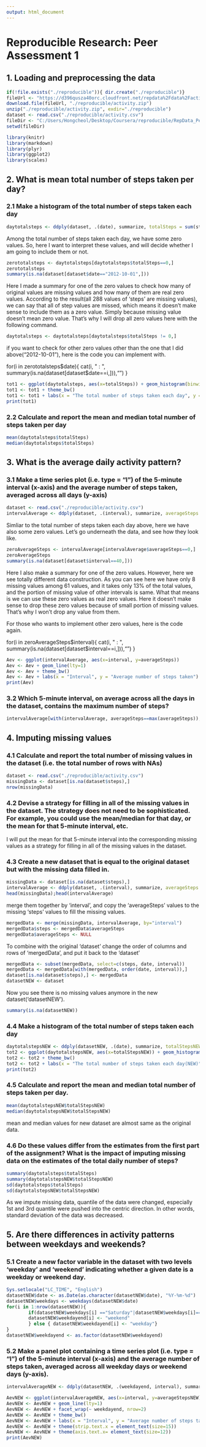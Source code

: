 ```yaml
---
output: html_document
---
```

# Reproducible Research: Peer Assessment 1


## 1. Loading and preprocessing the data
```r
if(!file.exists("./reproducible")){ dir.create("./reproducible")}
fileUrl <- "https://d396qusza40orc.cloudfront.net/repdata%2Fdata%2Factivity.zip"
download.file(fileUrl, "./reproducible/activity.zip")
unzip("./reproducible/activity.zip", exdir="./reproducible")
dataset <- read.csv("./reproducible/activity.csv")
fileDir <- "C:/Users/Hongcheol/Desktop/Coursera/reproducible/RepData_PeerAssessment1"
setwd(fileDir)

library(knitr)
library(markdown)
library(plyr)
library(ggplot2)
library(scales)
```





## 2. What is mean total number of steps taken per day?

### 2.1 Make a histogram of the total number of steps taken each day
```r
daytotalsteps <- ddply(dataset, .(date), summarize, totalSteps = sum(steps, na.rm=T))
```
Among the total number of steps taken each day, we have some zero values. So, here I want to interpret these values, and will decide whether I am going to include them or not.

```r
zerototalsteps <- daytotalsteps[daytotalsteps$totalSteps==0,]
zerototalsteps
summary(is.na(dataset[dataset$date=="2012-10-01",]))
```
Here I made a summary for one of the zero values to check how many of original values are missing values and how many of them are real zero values. According to the result(all 288 values of 'steps' are missing values), we can say that all of step values are missed, which means it doesn't make sense to include them as a zero value. Simply because missing value doesn't mean zero value. That's why I will drop all zero values here with the following command.

```r
daytotalsteps <- daytotalsteps[daytotalsteps$totalSteps != 0,]
```

if you want to check for other zero values other than the one that I did above("2012-10-01"), here is the code you can implement with.

for(i in zerototalsteps$date){
        cat(i, " : ", summary(is.na(dataset[dataset$date==i,])),"\n")
}

```r
tot1 <- ggplot(daytotalsteps, aes(x=totalSteps)) + geom_histogram(binwidth=200)
tot1 <- tot1 + theme_bw()
tot1 <- tot1 + labs(x = "The total number of steps taken each day", y = "Count")
print(tot1)
```


### 2.2 Calculate and report the mean and median total number of steps taken per day
```r
mean(daytotalsteps$totalSteps)
median(daytotalsteps$totalSteps)
```





## 3. What is the average daily activity pattern?

### 3.1 Make a time series plot (i.e. type = "l") of the 5-minute interval (x-axis) and the average number of steps taken, averaged across all days (y-axis)
```r
dataset <- read.csv("./reproducible/activity.csv")
intervalAverage <- ddply(dataset, .(interval), summarize, averageSteps = mean(steps, na.rm=T))
```


Simliar to the total number of steps taken each day above, here we have also some zero values. Let's go underneath the data, and see how they look like. 
```r
zeroAverageSteps <- intervalAverage[intervalAverage$averageSteps==0,]
zeroAverageSteps
summary(is.na(dataset[dataset$interval==40,]))
```

Here I also make a summary for one of the zero values. However, here we see totally different data construction. As you can see here we have only 8 missing values among 61 values, and it takes only 13% of the total values, and the portion of missing value of other intervals is same. What that means is we can use these zero values as real zero values. Here it doesn't make sense to drop these zero values because of small portion of missing values. That's why I won't drop any value from them.

For those who wants to implement other zero values, here is the code again.

for(i in zeroAverageSteps$interval){
        cat(i, " : ", summary(is.na(dataset[dataset$interval==i,])),"\n")
}

```r
Aev <- ggplot(intervalAverage, aes(x=interval, y=averageSteps)) 
Aev <- Aev + geom_line(lty=1)
Aev <- Aev + theme_bw()
Aev <- Aev + labs(x = "Interval", y = "Average number of steps taken")
print(Aev)
```


### 3.2 Which 5-minute interval, on average across all the days in the dataset, contains the maximum number of steps?
```r
intervalAverage[with(intervalAverage, averageSteps==max(averageSteps)),]
```





## 4. Imputing missing values

### 4.1 Calculate and report the total number of missing values in the dataset (i.e. the total number of rows with NAs)
```r
dataset <- read.csv("./reproducible/activity.csv")
missingData <- dataset[is.na(dataset$steps),]
nrow(missingData)
```


### 4.2 Devise a strategy for filling in all of the missing values in the dataset. The strategy does not need to be sophisticated. For example, you could use the mean/median for that day, or the mean for that 5-minute interval, etc.
I will put the mean for that 5-minute interval into the corresponding missing values as a strategy for filling in all of the missing values in the dataset.


### 4.3 Create a new dataset that is equal to the original dataset but with the missing data filled in.
```r
missingData <- dataset[is.na(dataset$steps),]
intervalAverage <- ddply(dataset, .(interval), summarize, averageSteps = mean(steps, na.rm=T))
head(missingData);head(intervalAverage)
```

merge them together by 'interval', and copy the 'averageSteps' values to the missing 'steps' values to fill the missing values.
```r
mergedData <- merge(missingData, intervalAverage, by="interval")
mergedData$steps <- mergedData$averageSteps 
mergedData$averageSteps <- NULL
```

To combine with the original 'dataset' change the order of columns and rows of 'mergedData', and put it back to the 'dataset'
```r
mergedData <- subset(mergedData, select=c(steps, date, interval))
mergedData <- mergedData[with(mergedData, order(date, interval)),]
dataset[is.na(dataset$steps),] <- mergedData
datasetNEW <- dataset
```

Now you see there is no missing values anymore in the new dataset('datasetNEW').
```r
summary(is.na(datasetNEW))
```


### 4.4 Make a histogram of the total number of steps taken each day 
```r
daytotalstepsNEW <- ddply(datasetNEW, .(date), summarize, totalStepsNEW = sum(steps, na.rm=T))
tot2 <- ggplot(daytotalstepsNEW, aes(x=totalStepsNEW)) + geom_histogram(binwidth=200)
tot2 <- tot2 + theme_bw()
tot2 <- tot2 + labs(x = "The total number of steps taken each day(NEW)", y = "Count")
print(tot2)
```


### 4.5 Calculate and report the mean and median total number of steps taken per day. 
```r
mean(daytotalstepsNEW$totalStepsNEW)
median(daytotalstepsNEW$totalStepsNEW)
```
mean and median values for new dataset are almost same as the original data. 


### 4.6 Do these values differ from the estimates from the first part of the assignment? What is the impact of imputing missing data on the estimates of the total daily number of steps?
```r
summary(daytotalsteps$totalSteps)
summary(daytotalstepsNEW$totalStepsNEW)
sd(daytotalsteps$totalSteps)
sd(daytotalstepsNEW$totalStepsNEW)
```
As we impute missing data, quantile of the data were changed, especially 1st and 3rd quantile were pushed into the centric direction. In other words, standard deviation of the data was decreased.




## 5. Are there differences in activity patterns between weekdays and weekends?

### 5.1 Create a new factor variable in the dataset with two levels 'weekday' and 'weekend' indicating whether a given date is a weekday or weekend day.
```r
Sys.setlocale("LC_TIME", "English")
datasetNEW$date <- as.Date(as.character(datasetNEW$date), "%Y-%m-%d")
datasetNEW$weekdays <- weekdays(datasetNEW$date)
for(i in 1:nrow(datasetNEW)){
        if(datasetNEW$weekdays[i] =="Saturday"|datasetNEW$weekdays[i]=="Sunday"){
        datasetNEW$weekdayend[i] <- "weekend"
        } else { datasetNEW$weekdayend[i] <- "weekday"}
}
datasetNEW$weekdayend <- as.factor(datasetNEW$weekdayend)
```

### 5.2 Make a panel plot containing a time series plot (i.e. type = "l") of the 5-minute interval (x-axis) and the average number of steps taken, averaged across all weekday days or weekend days (y-axis).

```r
intervalAverageNEW <- ddply(datasetNEW, .(weekdayend, interval), summarize, averageStepsNEW = mean(steps, na.rm=T))

AevNEW <- ggplot(intervalAverageNEW, aes(x=interval, y=averageStepsNEW))
AevNEW <- AevNEW + geom_line(lty=1)
AevNEW <- AevNEW + facet_wrap(~ weekdayend, nrow=2)
AevNEW <- AevNEW + theme_bw()
AevNEW <- AevNEW + labs(x = "Interval", y = "Average number of steps taken")
AevNEW <- AevNEW + theme(strip.text.x = element_text(size=15)) 
AevNEW <- AevNEW + theme(axis.text.x= element_text(size=12))
print(AevNEW)
```
